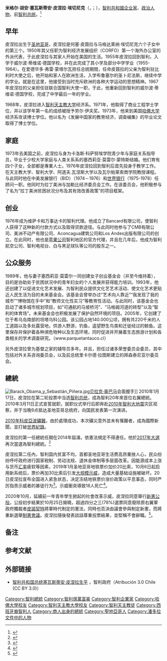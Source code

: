 {{Infobox Officeholder
| honorific-prefix = 
| name = 塞瓦斯蒂安·皮涅拉
| native_name = Sebastián Piñera
| image = Retrato Oficial Presidente Piñera 2018 (cropped7).jpg
| image_size = 
| office = 第35、37任[[智利总统|智利总统]]
| term_start = 2018年3月11日
| term_end = 2022年3月11日
| predecessor = [[米歇尔·巴切莱特|米歇尔·巴切莱特]]
| successor = [[加夫列尔·博里奇|加夫列尔·博里奇]]
| term_start1 = 2010年3月11日
| term_end1 = 2014年3月11日
| predecessor1 = [[米歇尔·巴切莱特|米歇尔·巴切莱特]]
| successor1 = [[米歇尔·巴切莱特|米歇尔·巴切莱特]]
| birth_date = {{birth date and age|1949|12|1}}
| birth_place = {{CHL}}[[圣地亚哥_(智利)|圣地亚哥]]
| nationality = {{CHL}}
| death_date = 
| death_place = 
| party = [[民族革新|民族革新]]（1989年－2010年）{{notetag|根据民族革新党章第77条，任总统时成员资格冻结，但皮涅拉在2014年第一任卸任后并未选择恢复党籍}}<br>[[無黨籍|無黨籍]]（2010年至今）
| otherparty = [[争取变革联盟|争取变革联盟]]（2009年－2013年）
| spouse = [[塞西莉亞·莫雷爾|塞西莉亞·莫雷爾]]（1973年至今）
| children = Magdalena<br />Cecilia<br />Sebastián<br />Cristóbal
| alma_mater = [[智利天主教大学|智利天主教大学]]<br />[[哈佛大学|哈佛大学]]
| profession = [[投资人|投资人]]<br />[[商人|商人]]<br />[[企業家|企業家]]
| religion = [[羅馬天主教|羅馬天主教]]
| signature = Firma Sebastián Piñera.png
| website = [http://www.gobiernodechile.cl/presidente/en/ 官方网站]
}}
'''米格尔·胡安·塞瓦斯蒂安·皮涅拉·埃切尼克'''（{{lang-es|Miguel Juan Sebastián Piñera Echenique}}，{{IPA-es|miˈɣel ˈxwan seβasˈtjam piˈɲeɾa etʃeˈnike|-|sebapronunciation.ogg}}；{{bd|1949年|12月1日|||catIdx=Piñera}}），[[智利共和國|智利共和國]][[企业家|企业家]]、[[政治人物|政治人物]]，前[[智利总统|智利总统]]。<ref>{{Cite news |url=http://www.cankaoxiaoxi.com/ym/20180313/2258258.shtml |title=3月13日译名发布：Sebastian Pinera Echenique |publisher=参考消息网 |date=2018-03-13 |accessdate=2018-03-14 |archive-date=2020-04-01 |archive-url=https://web.archive.org/web/20200401082819/http://www.cankaoxiaoxi.com/ym/20180313/2258258.shtml |dead-url=no }}</ref>

== 早年 ==
皮涅拉出生于[[圣地亚哥_(智利)|圣地亚哥]]，皮涅拉是何塞·皮聂拉与马格达莱纳·埃切尼克六个子女中的第三个。1950年其父任职为智利经济发展组织（CORFO）第一个海外办公室的外派代表，于此皮涅拉与其家人开始在美国的生活。1955年皮涅拉回到智利，入学于威尔波·蒂维诺·德国学校，并在此完成了其小学及部分中学学业（1955-1964）。在爱德华多·弗雷·蒙塔尔瓦担任总统期間，任命皮聂拉的父亲为智利驻比利时大使之后，他开始和家人在欧洲生活，入学布鲁塞尔的圣卜尼法斯，继续中学的学业。就是在这里，他接受到当时充斥欧洲的各种大学运动的思想精神。1967年皮涅拉的父亲担任驻联合国智利大使一职，于此，他重新回到智利的威尔波·蒂维诺·德国学校，完成了中学最后一年的学业。

1968年，皮涅拉进入[[智利天主教大学|智利天主教大学]]经济系。1971年，他取得了商业工程学士学位，并以该学年第一名的成绩被授予劳尔·伊夫奖。1973年，他来到美国[[哈佛大学|哈佛大学]]经济系攻读博士学位。他以名为《发展中国家的教育经济，调查编集》的毕业论文取得了博士学位。

== 家庭 ==
1973年去美国之前，皮涅拉与身为卡洛斯·科萨努埃学院青少年与家庭关系指导员，毕业于少校大学家庭与人类关系系的塞西莉亚·莫雷尔·蒙特斯结婚。他们育有四个子女，全部都是專業人士。1976年皮涅拉回到智利后首先投身于教学工作。在天主教大学、智利大学、阿道夫.瓦涅斯大学以及瓦尔帕莱索商学院教授课程。与此同时他在中美发展银行（BID）（1974－1976）和[[世界银行|世界银行]]（1975-1978）任顾问一职。他同时为拉丁美洲与加勒比经济委员会工作。在该委员会，他积极参与了名为“拉丁美洲贫困状况分布及其有效改善政策”的项目框架。

== 创业 ==
1976年成为维萨卡和万事达卡的智利代理。他成立了Bancard有限公司，使智利人获得了这种新的付款方式以及取得贷款途径。与此同时他参与了CMB有限公司、美洲不动产有限公司、Aconcagua建筑公司和Los Andes出版有限公司的创立。在此同时，他也是[[苹果公司|苹果公司]]智利地区的官方代理，并且在几年后，他成为智利航空公司、智利电视台、白与黑足球队等公司的股东之一。

== 公众服务 ==
1989年，他与妻子塞西莉亚·莫雷尔一同创建女子创业基金会（并至今维持着），目的是协助处于贫困状况中的青年妇女的个人发展并获得能力培训。1993年，他还创建了以促进文化艺术发展、为智利民众提供文化艺艺术活动、使文化艺术更贴近人民生活为目的未来基金会。该基金会曾举办过“艺术向人靠近”“我发现了我的城市”“博物馆在手中”和“教师文化性实习”等教育性活动。与此同时，该基金会也启动了诸多城市规划项目，如“可通航的马坡桥河”、“马格姆河道的转型”以及“智利的体育场”。未来基金会也积极发展了保护自然环境的项目。2005年，它创建了位于希乌岛南部的坦塔乌科公园。该公园占地140.000公顷，拥有共220千米的人工道路以及多处露营地，供游人野游，钓鱼，遥望野生鸟类和迁徙经过的鲸鱼。这里保存并保护着各种濒危物种以及生态环境，同时促进并开展着生态旅游计划和各类相关的学术调查研究。（www.parquetantauco.cl）

另外皮涅拉曾为基督之家的辅导员多年。并且，担任过诸多荣誉委员会委员，其中包括对外关系咨询委员会，以及前总统里卡尔德·拉图斯建立的拜森泰尼亚尔委员会。

==總統==
[[File:Barack_Obama_y_Sebastián_Piñera.jpg|thumb]][[贝拉克·奥巴马|贝拉克·奥巴马]]会面握手]] 
2010年1月17日，皮涅拉在第二轮投票中当选[[智利总统|智利总统]]，成為智利20年來首位右翼總統。2010年3月11日正式宣誓就职，就职仪式举行后即奔赴[[2010年智利大地震|2010年智利大地震]]灾区视察，并于当晚9点抵达圣地亚哥总统府，向国民发表第一次演讲。

[[2010年科皮亞波礦難|2010年科皮亞波礦難]]，由於處理成功，本次礦災意外並未有罹難者，成為國際新聞，並打破[[世界紀錄|世界紀錄]]。

皮涅拉的第一任總統任期在2014年屆滿，依憲法規定不得連任。他於[[2017年智利大選|2017年大選]]再次當選為智利總統。<ref>{{Cite news |url=http://www.chinanews.com/gj/2017/12-18/8403006.shtml |title=皮涅拉当选智利新总统 |publisher=中新網 |date=2017-12-18 |accessdate=2017-12-18 |archive-date=2017-12-22 |archive-url=https://web.archive.org/web/20171222014958/http://www.chinanews.com/gj/2017/12-18/8403006.shtml |dead-url=no }}</ref>

皮涅拉第二任內，智利国内贫富不均，首都圣地亚哥生活费高昂重挫人心，民众纷纷呼吁政府进行国家税制、劳动法规、退休金体制等多层面改革。因能源成本上涨与货币[[汇率|汇率]]疲软等因素，2019年1月圣地亚哥地铁票价加价20比索，10月6日起启用新系统后，票价再加30比索后引发[[2019年智利示威|大规模示威]]，造成大量基础设施被破坏。20日皮涅拉宣布全国进入紧急状态，决定冻结地铁票价涨价政策以平息事态，同时严厉指责示威者的暴徒行为<ref>{{Cite web|title=处置街头示威,智利总统用"战争"形容:无限制使用暴力|url=http://m.stnn.cc/pcarticle/681441|accessdate=2019-10-21|work=m.stnn.cc|archive-date=2020-04-01|archive-url=https://web.archive.org/web/20200401082829/http://m.stnn.cc/pcarticle/681441|dead-url=no}}</ref>。示威衝突導致18人死亡<ref>{{Cite web |url=https://www.cbsnews.com/news/chile-news-santiago-at-least-18-dead-and-thousands-arrested-in-chile-protests-2019-10-24/ |title=At least 18 dead and thousands arrested in Chile protests |accessdate=2019-10-26 |archive-date=2019-10-25 |archive-url=https://web.archive.org/web/20191025191352/https://www.cbsnews.com/news/chile-news-santiago-at-least-18-dead-and-thousands-arrested-in-chile-protests-2019-10-24/ |dead-url=no }}</ref>。

2020年10月，延續前一年青年學生掀起的社會改革示威，皮涅拉同意舉行[[2020年智利全国公投|新憲公投]]。公投初步結果於10月25日揭曉，超過四分之三(78%)選票同意廢除原右翼軍政府獨裁者[[皮諾契特|皮諾契特]]將軍時代制定的憲法，同時也否決由議會參與制定新憲，而將重新選舉[[制宪会议_(智利)|制憲會議]]。皮涅拉隨後發表談話尊重投票結果，並堅稱不會辭職。<ref>{{Cite web|title=Jubilation as Chile votes to rewrite constitution|url=https://www.bbc.com/news/world-latin-america-54687090|accessdate=2020-10-26|4=|archive-date=2020-11-02|archive-url=https://web.archive.org/web/20201102082639/https://www.bbc.com/news/world-latin-america-54687090|dead-url=no}}</ref>。

== 备注 ==
{{notefoot}}

== 参考文献 ==
{{Reflist}}

== 外部链接 ==
*[http://www.gob.cl/presidente/cn/ 智利共和国总统塞瓦斯蒂安·皮涅拉生平] {{Wayback|url=http://www.gob.cl/presidente/cn/ |date=20160304123539 }}，智利政府（Atribución 3.0 Chile (CC BY 3.0)）

{{智利总统}}

{{Authority control}}

{{DEFAULTSORT: Piñera, Sebastián}}
[[Category:智利總統|Category:智利總統]]
[[Category:智利億萬富豪|Category:智利億萬富豪]]
[[Category:智利企業家|Category:智利企業家]]
[[Category:哈佛大學校友|Category:哈佛大學校友]]
[[Category:智利天主教大學校友|Category:智利天主教大學校友]]
[[Category:智利天主教徒|Category:智利天主教徒]]
[[Category:西班牙裔智利人|Category:西班牙裔智利人]]
[[Category:商人出身的總統|Category:商人出身的總統]]
[[Category:聖地亞哥人|Category:聖地亞哥人]]
[[Category:潘多拉文件中的人物|Category:潘多拉文件中的人物]]